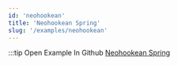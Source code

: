```yaml
---
id: 'neohookean'
title: 'Neohookean Spring'
slug: '/examples/neohookean'
---
```


<README />

:::tip Open Example In Github
[Neohookean Spring](https://github.com/facebookresearch/diffkt/tree/main/kotlin/examples/src/main/kotlin/examples/neohookean)